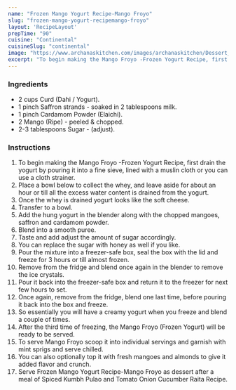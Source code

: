---
name: "Frozen Mango Yogurt Recipe-Mango Froyo"
slug: "frozen-mango-yogurt-recipemango-froyo"
layout: 'RecipeLayout'
prepTime: "90"
cuisine: "Continental"
cuisineSlug: "continental"
image: "https://www.archanaskitchen.com/images/archanaskitchen/Dessert_Gourmet_Favorites/Frozen_Mango_Yogurt_Recipe_Mango_Froyo-1.jpg"
excerpt: "To begin making the Mango Froyo -Frozen Yogurt Recipe, first drain the yogurt by pouring it into a fine sieve, lined with a muslin cloth or you can use a cloth strainer"
---

### Ingredients

- 2 cups Curd (Dahi / Yogurt).
- 1 pinch Saffron strands - soaked in 2 tablespoons milk.
- 1 pinch Cardamom Powder (Elaichi).
- 2 Mango (Ripe) - peeled & chopped.
- 2-3 tablespoons Sugar - (adjust).

### Instructions

1. To begin making the Mango Froyo -Frozen Yogurt Recipe, first drain the yogurt by pouring it into a fine sieve, lined with a muslin cloth or you can use a cloth strainer.
1. Place a bowl below to collect the whey, and leave aside for about an hour or till all the excess water content is drained from the yogurt.
1. Once the whey is drained yogurt looks like the soft cheese.
1. Transfer to a bowl.
1. Add the hung yogurt in the blender along with the chopped mangoes, saffron and cardamom powder.
1. Blend into a smooth puree.
1. Taste and add adjust the amount of sugar accordingly.
1. You can replace the sugar with honey as well if you like.
1. Pour the mixture into a freezer-safe box, seal the box with the lid and freeze for 3 hours or till almost frozen.
1. Remove from the fridge and blend once again in the blender to remove the ice crystals.
1. Pour it back into the freezer-safe box and return it to the freezer for next few hours to set.
1. Once again, remove from the fridge, blend one last time, before pouring it back into the box and freeze.
1. So essentially you will have a creamy yogurt when you freeze and blend a couple of times.
1. After the third time of freezing, the Mango Froyo (Frozen Yogurt) will be ready to be served.
1. To serve Mango Froyo scoop it into individual servings and garnish with mint sprigs and serve chilled.
1. You can also optionally top it with fresh mangoes and almonds to give it added flavor and crunch.
1. Serve Frozen Mango Yogurt Recipe-Mango Froyo as dessert after a meal of  Spiced Kumbh Pulao and Tomato Onion Cucumber Raita Recipe.
